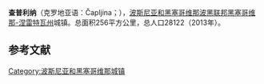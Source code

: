 {{Unreferenced|time=2020-01-01T08:29:11+00:00}}
{{Infobox settlement
| name                    = 查普利纳
| native_name             = Čapljina
| settlement_type         = 市镇
| image_skyline           = Čapljina 08051.JPG
| imagesize               = 
| image_caption           = 
| image_flag              = 
| flag_size               = 
| image_shield            = 
| shield_size             = 
| pushpin_map             = Bosnia
| pushpin_label_position  = 
| pushpin_map_caption     = 在波黑的位置
| latd  =43 |latm  =7  |lats  = |latNS  = N 
| longd =17   |longm =42 |longs = |longEW = E 
| coordinates_type        = region:ES_type:city
| coordinates_display     = inline,title
| image_map               = Capljina Municipality Location.svg
| map_caption             = 在波黑的位置
| subdivision_type        = 国家
| subdivision_name        = 波黑
| subdivision_type1       = [[波斯尼亚和黑塞哥维那政区|政治实体]]
| subdivision_name1       = [[波斯尼亚和黑塞哥维那联邦|波斯尼亚和黑塞哥维那联邦]]
| subdivision_type2       = 州
| subdivision_name2       = [[黑塞哥维那-涅雷特瓦州|黑塞哥维那-涅雷特瓦州]]
| area_total_km2          = 256
| elevation_m             = 
| population_total        = 28122
| population_as_of        = 2013年
| population_density_km2  = auto
| timezone1               = [[欧洲中部时间|CET]]
| utc_offset1             = +1
| timezone1_DST           = [[欧洲中部夏令时间|CEST]]
| utc_offset1_DST         = +2
| postal_code_type        = 邮编
| postal_code             = 
| footnotes               = 
}}
'''查普利纳'''（克罗地亚语：Čapljina；{{lang-sr|Чапљина}}），[[波斯尼亚和黑塞哥维那|波斯尼亚和黑塞哥维那]][[波黑联邦|波黑联邦]][[黑塞哥维那-涅雷特瓦州|黑塞哥维那-涅雷特瓦州]]城镇。总面积256平方公里，总人口28122（2013年）。

==参考文献==
{{reflist}}

[[Category:波斯尼亚和黑塞哥维那城镇|Category:波斯尼亚和黑塞哥维那城镇]]